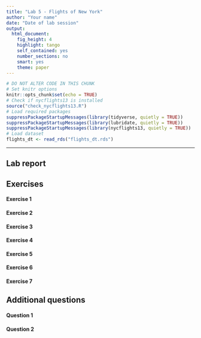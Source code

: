 ```yaml
---
title: "Lab 5 - Flights of New York"
author: "Your name"
date: "Date of lab session"
output:
  html_document:
    fig_height: 4
    highlight: tango
    self_contained: yes
    number_sections: no
    smart: yes
    theme: paper
---
```


```r
# DO NOT ALTER CODE IN THIS CHUNK
# Set knitr options
knitr::opts_chunk$set(echo = TRUE)
# Check if nycflights13 is installed
source("check_nycflights13.R")
# Load required packages
suppressPackageStartupMessages(library(tidyverse, quietly = TRUE))
suppressPackageStartupMessages(library(lubridate, quietly = TRUE))
suppressPackageStartupMessages(library(nycflights13, quietly = TRUE))
# Load dataset
flights_dt <- read_rds("flights_dt.rds")
```

* * *

## Lab report

## Exercises

#### Exercise 1



#### Exercise 2



#### Exercise 3



#### Exercise 4



#### Exercise 5



#### Exercise 6



#### Exercise 7



## Additional questions

#### Question 1



#### Question 2



